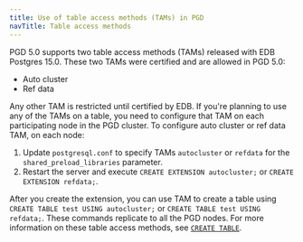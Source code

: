 ```yaml
---
title: Use of table access methods (TAMs) in PGD
navTitle: Table access methods
---
```


PGD 5.0 supports two table access methods (TAMs) released with EDB Postgres 15.0. These
two TAMs were certified and are allowed in PGD 5.0:

 * Auto cluster
 * Ref data

Any other TAM is restricted until certified by EDB. If you're planning to use
any of the TAMs on a table, you need to configure that TAM on
each participating node in the PGD cluster. To configure auto cluster or ref
data TAM, on each node:

1.   Update `postgresql.conf` to specify TAMs `autocluster` or `refdata` for the
    `shared_preload_libraries` parameter.
1.   Restart the server and execute `CREATE EXTENSION autocluster;` or
    `CREATE EXTENSION refdata;`.

After you create the extension, you can use TAM to create a table using `CREATE
TABLE test USING autocluster;` or `CREATE TABLE test USING refdata;`. These commands
replicate to all the PGD nodes. For more information on these table access
methods, see [`CREATE TABLE`](/epas/latest/epas_compat_sql/36_create_table/).
